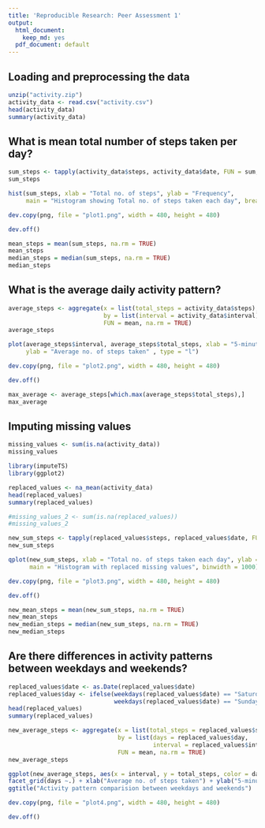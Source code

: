 ```yaml
---
title: 'Reproducible Research: Peer Assessment 1'
output:
  html_document:
    keep_md: yes
  pdf_document: default
---
```



## Loading and preprocessing the data
```r
unzip("activity.zip")
activity_data <- read.csv("activity.csv")
head(activity_data)
summary(activity_data)
```

## What is mean total number of steps taken per day?
```r
sum_steps <- tapply(activity_data$steps, activity_data$date, FUN = sum, na.rm = TRUE)
sum_steps

hist(sum_steps, xlab = "Total no. of steps", ylab = "Frequency", 
     main = "Histogram showing Total no. of steps taken each day", breaks = 30)

dev.copy(png, file = "plot1.png", width = 480, height = 480)

dev.off()

mean_steps = mean(sum_steps, na.rm = TRUE)
mean_steps
median_steps = median(sum_steps, na.rm = TRUE)
median_steps
```

## What is the average daily activity pattern?
```r
average_steps <- aggregate(x = list(total_steps = activity_data$steps),
                           by = list(interval = activity_data$interval), 
                           FUN = mean, na.rm = TRUE)
average_steps

plot(average_steps$interval, average_steps$total_steps, xlab = "5-minute interval", 
     ylab = "Average no. of steps taken" , type = "l")

dev.copy(png, file = "plot2.png", width = 480, height = 480)

dev.off()

max_average <- average_steps[which.max(average_steps$total_steps),]
max_average
```

## Imputing missing values
```r
missing_values <- sum(is.na(activity_data))
missing_values

library(imputeTS)
library(ggplot2)

replaced_values <- na_mean(activity_data)
head(replaced_values)
summary(replaced_values)

#missing_values_2 <- sum(is.na(replaced_values))
#missing_values_2

new_sum_steps <- tapply(replaced_values$steps, replaced_values$date, FUN = sum, na.rm = TRUE)
new_sum_steps

qplot(new_sum_steps, xlab = "Total no. of steps taken each day", ylab = "Frequency", 
      main = "Histogram with replaced missing values", binwidth = 1000)

dev.copy(png, file = "plot3.png", width = 480, height = 480)

dev.off()

new_mean_steps = mean(new_sum_steps, na.rm = TRUE)
new_mean_steps
new_median_steps = median(new_sum_steps, na.rm = TRUE)
new_median_steps
```

## Are there differences in activity patterns between weekdays and weekends?
```r
replaced_values$date <- as.Date(replaced_values$date)
replaced_values$day <- ifelse(weekdays(replaced_values$date) == "Saturday" | 
                              weekdays(replaced_values$date) == "Sunday", "weekend", "weekday")
head(replaced_values)
summary(replaced_values)

new_average_steps <- aggregate(x = list(total_steps = replaced_values$steps),
                               by = list(days = replaced_values$day,
                                         interval = replaced_values$interval), 
                               FUN = mean, na.rm = TRUE)
new_average_steps

ggplot(new_average_steps, aes(x = interval, y = total_steps, color = days)) + geom_line() +
facet_grid(days ~.) + xlab("Average no. of steps taken") + ylab("5-minute interval") +
ggtitle("Activity pattern comparision between weekdays and weekends")

dev.copy(png, file = "plot4.png", width = 480, height = 480)

dev.off()
```